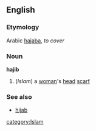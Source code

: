 ==English==
===Etymology===
Arabic [[hajaba]], ''to cover''
===Noun===
'''hajib'''
#(''Islam'') a [[woman]]'s [[head]] [[scarf]]
===See also===
*[[hijab]]
[[category:Islam]]